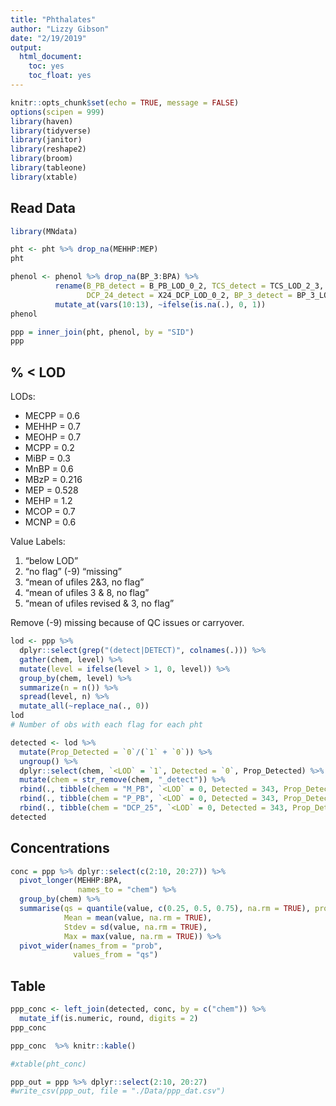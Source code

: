 ```yaml
---
title: "Phthalates"
author: "Lizzy Gibson"
date: "2/19/2019"
output:
  html_document:
    toc: yes
    toc_float: yes
---
```


```r
knitr::opts_chunk$set(echo = TRUE, message = FALSE)
options(scipen = 999)
library(haven)
library(tidyverse)
library(janitor)
library(reshape2)
library(broom)
library(tableone)
library(xtable)
```

## Read Data

```r
library(MNdata)

pht <- pht %>% drop_na(MEHHP:MEP)
pht

phenol <- phenol %>% drop_na(BP_3:BPA) %>% 
          rename(B_PB_detect = B_PB_LOD_0_2, TCS_detect = TCS_LOD_2_3,
                 DCP_24_detect = X24_DCP_LOD_0_2, BP_3_detect = BP_3_LOD_0_4) %>%   
          mutate_at(vars(10:13), ~ifelse(is.na(.), 0, 1))
phenol

ppp = inner_join(pht, phenol, by = "SID")
ppp
```

## % < LOD

LODs:

* MECPP = 0.6
* MEHHP = 0.7
* MEOHP = 0.7
* MCPP = 0.2
* MiBP = 0.3
* MnBP = 0.6
* MBzP = 0.216
* MEP = 0.528
* MEHP = 1.2
* MCOP = 0.7
* MCNP = 0.6

Value Labels:

(1) "below LOD"
(0) "no flag"
(-9) "missing"
(2) "mean of ufiles 2&3, no flag"
(3) "mean of ufiles 3 & 8, no flag"
(4) "mean of ufiles revised & 3, no flag"

Remove (-9) missing because of QC issues or carryover.

```r
lod <- ppp %>% 
  dplyr::select(grep("(detect|DETECT)", colnames(.))) %>%
  gather(chem, level) %>% 
  mutate(level = ifelse(level > 1, 0, level)) %>% 
  group_by(chem, level) %>% 
  summarize(n = n()) %>% 
  spread(level, n) %>% 
  mutate_all(~replace_na(., 0))
lod
# Number of obs with each flag for each pht

detected <- lod %>% 
  mutate(Prop_Detected = `0`/(`1` + `0`)) %>%
  ungroup() %>% 
  dplyr::select(chem, `<LOD` = `1`, Detected = `0`, Prop_Detected) %>% 
  mutate(chem = str_remove(chem, "_detect")) %>% 
  rbind(., tibble(chem = "M_PB", `<LOD` = 0, Detected = 343, Prop_Detected = 1)) %>% 
  rbind(., tibble(chem = "P_PB", `<LOD` = 0, Detected = 343, Prop_Detected = 1)) %>% 
  rbind(., tibble(chem = "DCP_25", `<LOD` = 0, Detected = 343, Prop_Detected = 1))
detected
```

## Concentrations

```r
conc = ppp %>% dplyr::select(c(2:10, 20:27)) %>% 
  pivot_longer(MEHHP:BPA,
               names_to = "chem") %>% 
  group_by(chem) %>% 
  summarise(qs = quantile(value, c(0.25, 0.5, 0.75), na.rm = TRUE), prob = c("Q25", "Median", "Q75"),
            Mean = mean(value, na.rm = TRUE),
            Stdev = sd(value, na.rm = TRUE),
            Max = max(value, na.rm = TRUE)) %>% 
  pivot_wider(names_from = "prob",
              values_from = "qs")
```

## Table

```r
ppp_conc <- left_join(detected, conc, by = c("chem")) %>%
  mutate_if(is.numeric, round, digits = 2)
ppp_conc

ppp_conc  %>% knitr::kable()

#xtable(pht_conc)
```

```r
ppp_out = ppp %>% dplyr::select(2:10, 20:27)
#write_csv(ppp_out, file = "./Data/ppp_dat.csv")
```

